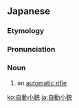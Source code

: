 ==Japanese==
{{DEFAULTSORT:しどうしょうじゅう'}}
{{wikipedia|lang=ja}}
{{ja-kanjitab|じ|どう|しょう|じゅう|yomi=o}}

===Etymology===
{{com|ja|自動|小銃|tr1=jidō|t1=[[automatic]]|tr2=shōjū|t2=[[rifle]]}}

===Pronunciation===
{{ja-pron|じどう しょうじゅう|y=o|acc=4}}

===Noun===
{{ja-noun|じどう しょうじゅう|hhira=じどうせうじゆう}}

# an [[automatic rifle]]

{{C|ja|Firearms}}

[[ko:自動小銃]]
[[ja:自動小銃]]
